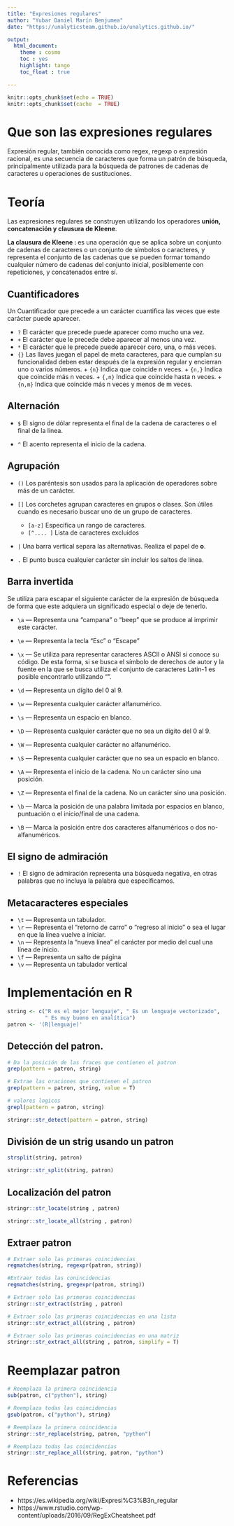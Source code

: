 ---
title: "Expresiones regulares"
author: "Yubar Daniel Marín Benjumea"
date: "https://unalyticsteam.github.io/unalytics.github.io/"

output: 
  html_document:
    theme : cosmo
    toc : yes
    highlight: tango
    toc_float : true

---



```{r setup, include=FALSE}
knitr::opts_chunk$set(echo = TRUE)
knitr::opts_chunk$set(cache  = TRUE)

```

# Que son las expresiones regulares
Expresión regular, también conocida como regex, regexp o expresión racional, es una secuencia de caracteres que forma un patrón de búsqueda, principalmente utilizada para la búsqueda de patrones de cadenas de caracteres u operaciones de sustituciones.

# Teoría

Las expresiones regulares se construyen utilizando los operadores **unión, concatenación y clausura de Kleene**.


**La clausura de Kleene : ** es una operación  que se aplica sobre un conjunto de cadenas de caracteres o un conjunto de símbolos o caracteres, y representa el conjunto de las cadenas que se pueden formar tomando cualquier número de cadenas del conjunto inicial, posiblemente con repeticiones, y concatenados entre sí.

## Cuantificadores

Un Cuantificador que precede a un carácter cuantifica las veces que este carácter puede aparecer.

* `?`  El carácter que precede puede aparecer como mucho una vez.
* `+`  El carácter que le precede debe aparecer al menos una vez.
* `*`  El carácter que le precede puede aparecer cero, una, o más veces.
* `{}` Las llaves juegan el papel de meta caracteres, para que cumplan su funcionalidad deben estar después de la expresión regular y encierran uno o varios números.
      + `{n}` Indica que coincide n veces.
      + `{n,}` Indica que coincide más n veces.
      + `{,n}` Indica que coincide hasta n veces.
      + `{n,m}` Indica que coincide más n veces y menos de m veces.


## Alternación

* `$` El signo de dólar representa el final de la cadena de caracteres o el final de la línea.

* `^` El acento representa el inicio de la cadena.

## Agrupación

* `()` Los paréntesis son usados para la aplicación de operadores sobre más de un carácter.

* `[]`  Los corchetes agrupan caracteres en grupos o clases. Son útiles cuando es necesario buscar uno de un grupo de caracteres.
    + `[a-z]` Especifica un rango de caracteres.
    + `[^.... ]` Lista de caracteres excluidos

* `|` Una barra vertical separa las alternativas. Realiza el papel de **o**.

* `.` El punto  busca cualquier carácter sin incluir los saltos de línea.


## Barra invertida

Se utiliza para escapar el siguiente carácter de la expresión de búsqueda de forma que este adquiera un significado especial o deje de tenerlo.





* `\a` — Representa una "campana" o "beep" que se produce al imprimir este carácter.
* `\e` — Representa la tecla "Esc" o "Escape"

* `\x` — Se utiliza para representar caracteres ASCII o ANSI si conoce su código. De esta forma, si se busca el símbolo de derechos de autor y la fuente en la que se busca utiliza el conjunto de caracteres Latin-1 es posible encontrarlo utilizando "\xA9".
* `\d` — Representa un dígito del 0 al 9.
* `\w` — Representa cualquier carácter alfanumérico.
* `\s` — Representa un espacio en blanco.
* `\D` — Representa cualquier carácter que no sea un dígito del 0 al 9.
* `\W` — Representa cualquier carácter no alfanumérico.
* `\S` — Representa cualquier carácter que no sea un espacio en blanco.
* `\A` — Representa el inicio de la cadena. No un carácter sino una posición.
* `\Z` — Representa el final de la cadena. No un carácter sino una posición.
* `\b` — Marca la posición de una palabra limitada por espacios en blanco, puntuación o el inicio/final de una cadena.
* `\B` — Marca la posición entre dos caracteres alfanuméricos o dos no-alfanuméricos.



## El signo de admiración

* `!` El signo de admiración representa una búsqueda negativa, en otras palabras que no incluya la palabra que especificamos.

## Metacaracteres especiales
* `\t` — Representa un tabulador.
* `\r` — Representa el "retorno de carro" o "regreso al inicio" o sea el lugar en que la línea vuelve a iniciar.
* `\n` — Representa la "nueva línea" el carácter por medio del cual una línea de inicio.
* `\f` — Representa un salto de página
* `\v` — Representa un tabulador vertical



# Implementación en R

```{r}
string <- c("R es el mejor lenguaje", " Es un lenguaje vectorizado",
            " Es muy bueno en analítica")
patron <- '(R|lenguaje)'

```

## Detección  del patron.



```{r}
# Da la posición de las fraces que contienen el patron
grep(pattern = patron, string) 

# Extrae las oraciones que contienen el patron
grep(pattern = patron, string, value = T)

# valores logicos
grepl(pattern = patron, string)

stringr::str_detect(pattern = patron, string)
```

## División de un strig usando un patron


```{r}

strsplit(string, patron)

stringr::str_split(string, patron)
```

## Localización del patron 

```{r}
stringr::str_locate(string , patron)

stringr::str_locate_all(string , patron)
```

## Extraer patron


```{r}
# Extraer solo las primeras coincidencias
regmatches(string, regexpr(patron, string))

#Extraer todas las conincidencias
regmatches(string, gregexpr(patron, string))

# Extraer solo las primeras coincidencias
stringr::str_extract(string , patron)

# Extraer solo las primeras coincidencias en una lista
stringr::str_extract_all(string , patron)

# Extraer solo las primeras coincidencias en una matriz
stringr::str_extract_all(string , patron, simplify = T)


```

# Reemplazar patron

```{r}
# Reemplaza la primera coincidencia
sub(patron, c("python"), string)

# Reemplaza todas las coincidencias
gsub(patron, c("python"), string)

# Reemplaza la primera coincidencia
stringr::str_replace(string, patron, "python")

# Reemplaza todas las coincidencias
stringr::str_replace_all(string, patron, "python")

```

# Referencias

* https://es.wikipedia.org/wiki/Expresi%C3%B3n_regular
* https://www.rstudio.com/wp-content/uploads/2016/09/RegExCheatsheet.pdf

